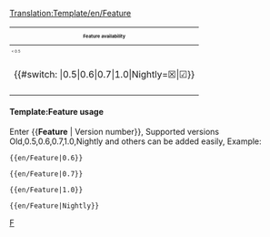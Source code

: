 <noinclude>[[Translation:Template/en/Feature]]</noinclude><noinclude></noinclude><includeonly>
{| align="center"  width="300" style="font-size:200%;text-align:center;"
|-
! colspan="6" style="font-size:50%" |Feature availability
|-
|style="font-size:40%"|< 0.5
|style="font-size:40%"|0.5
|style="font-size:40%"|0.6
|style="font-size:40%"|0.7
|style="font-size:40%"|1.0
|style="font-size:40%"|Nightly
|-
| style="color:{{#switch: {{{1|}}}|0.5|0.6|0.7|1.0|Nightly=red|green}}"| <!--
                                                              -->{{#switch: {{{1|}}}|0.5|0.6|0.7|1.0|Nightly=&#9746;|&#9745;}}
| style="color:{{#switch: {{{1|}}}|0.6|0.7|1.0|Nightly=red|green}}"| {{#switch: {{{1|}}}|0.6|0.7|1.0|Nightly=&#9746;|&#9745;}}
| style="color:{{#switch: {{{1|}}}|0.7|1.0|Nightly=red|green}}"| {{#switch: {{{1|}}}|0.7|1.0|Nightly=&#9746;|&#9745;}}
| style="color:{{#switch: {{{1|}}}|1.0|Nightly=red|green}}" | {{#switch: {{{1|}}}|1.0|Nightly=&#9746;|&#9745;}}
| style="color:{{#switch: {{{1|}}}|Nightly=red|green}}" | {{#switch: {{{1|}}}|Nightly=&#9746;|&#9745;}}
| style="color:green"|&#9745;
|-
|}</includeonly><noinclude>

====Template:Feature usage====
Enter <nowiki>{{</nowiki>'''Feature'''<nowiki> | Version number}}</nowiki>, Supported versions Old,0.5,0.6,0.7,1.0,Nightly and others can be added easily, Example:
<pre>{{en/Feature|0.6}}</pre>
{{en/Feature|0.6}}
<pre>{{en/Feature|0.7}}</pre>
{{en/Feature|0.7}}
<pre>{{en/Feature|1.0}}</pre>
{{en/Feature|1.0}}
<pre>{{en/Feature|Nightly}}</pre>
{{en/Feature|Nightly}}

[[Category:en/Templates|F]]
</noinclude>